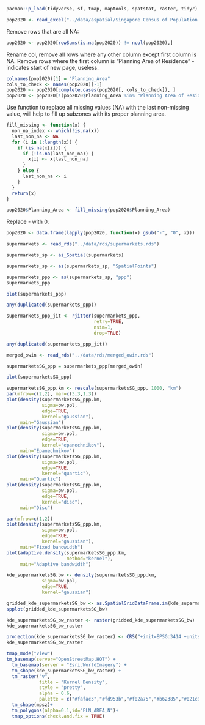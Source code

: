 ```r
pacman::p_load(tidyverse, sf, tmap, maptools, spatstat, raster, tidyr)
```

```r
pop2020 <- read_excel("../data/aspatial/Singapore Census of Population (2020).xlsx", sheet=2, skip=4, col_names=TRUE)
```

Remove rows that are all NA:

```r
pop2020 <- pop2020[rowSums(is.na(pop2020)) != ncol(pop2020),]
```

Rename col, remove all rows where any other column except first column is NA. Remove rows where the first column is "Planning Area of Residence" - indicates start of new page, useless.

```r
colnames(pop2020)[1] = "Planning_Area"
cols_to_check <- names(pop2020)[-1]
pop2020 <- pop2020[complete.cases(pop2020[, cols_to_check]), ]
pop2020 <- pop2020[!(pop2020$Planning_Area %in% "Planning Area of Residence"),]
```

Use function to replace all missing values (NA) with the last non-missing value, will help to fill up subzones with its proper planning area.

```r
fill_missing <- function(x) {
  non_na_index <- which(!is.na(x))
  last_non_na <- NA
  for (i in 1:length(x)) {
    if (is.na(x[i])) {
      if (!is.na(last_non_na)) {
        x[i] <- x[last_non_na]
      }
    } else {
      last_non_na <- i
    }
  }
  return(x)
}

pop2020$Planning_Area <- fill_missing(pop2020$Planning_Area)
```

Replace - with 0.

```r
pop2020 <- data.frame(lapply(pop2020, function(x) gsub("-", "0", x)))
```

```r
supermarkets <- read_rds("../data/rds/supermarkets.rds")
```

```r
supermarkets_sp <- as_Spatial(supermarkets)
```

```r
supermarkets_sp <- as(supermarkets_sp, "SpatialPoints")
```

```r
supermarkets_ppp <- as(supermarkets_sp, "ppp")
supermarkets_ppp
```

```r
plot(supermarkets_ppp)
```

```r
any(duplicated(supermarkets_ppp))
```

```r
supermarkets_ppp_jit <- rjitter(supermarkets_ppp,
                                retry=TRUE,
                                nsim=1,
                                drop=TRUE)
```

```r
any(duplicated(supermarkets_ppp_jit))
```

```r
merged_owin <- read_rds("../data/rds/merged_owin.rds")
```

```r
supermarketsSG_ppp = supermarkets_ppp[merged_owin]
```

```r
plot(supermarketsSG_ppp)
```

```r
supermarketsSG_ppp.km <- rescale(supermarketsSG_ppp, 1000, "km")
par(mfrow=c(2,2), mar=c(3,3,1,3))
plot(density(supermarketsSG_ppp.km, 
             sigma=bw.ppl, 
             edge=TRUE, 
             kernel="gaussian"), 
     main="Gaussian")
plot(density(supermarketsSG_ppp.km, 
             sigma=bw.ppl, 
             edge=TRUE, 
             kernel="epanechnikov"), 
     main="Epanechnikov")
plot(density(supermarketsSG_ppp.km, 
             sigma=bw.ppl, 
             edge=TRUE, 
             kernel="quartic"), 
     main="Quartic")
plot(density(supermarketsSG_ppp.km, 
             sigma=bw.ppl, 
             edge=TRUE, 
             kernel="disc"), 
     main="Disc")
```

```r
par(mfrow=c(1,2))
plot(density(supermarketsSG_ppp.km,
             sigma=bw.ppl,
             edge=TRUE,
             kernel="gaussian"),
     main="Fixed bandwidth")
plot(adaptive.density(supermarketsSG_ppp.km,
                      method="kernel"),
     main="Adaptive bandwidth")
```

```r
kde_supermarketsSG.bw <- density(supermarketsSG_ppp.km,
             sigma=bw.ppl,
             edge=TRUE,
             kernel="gaussian")
```

```r
gridded_kde_supermarketsSG_bw <- as.SpatialGridDataFrame.im(kde_supermarketsSG.bw)
spplot(gridded_kde_supermarketsSG_bw)
```

```r
kde_supermarketsSG_bw_raster <- raster(gridded_kde_supermarketsSG_bw)
kde_supermarketsSG_bw_raster
```

```r
projection(kde_supermarketsSG_bw_raster) <- CRS("+init=EPSG:3414 +units=km")
kde_supermarketsSG_bw_raster
```

```r
tmap_mode("view")
tm_basemap(server="OpenStreetMap.HOT") +
  tm_basemap(server = "Esri.WorldImagery") +
  tm_shape(kde_supermarketsSG_bw_raster) +
  tm_raster("v",
            title = "Kernel Density",
            style = "pretty",
            alpha = 0.6,
            palette = c("#fafac3","#fd953b","#f02a75","#b62385","#021c9e")) +
  tm_shape(mpsz)+
  tm_polygons(alpha=0.1,id="PLN_AREA_N")+
  tmap_options(check.and.fix = TRUE)
```
